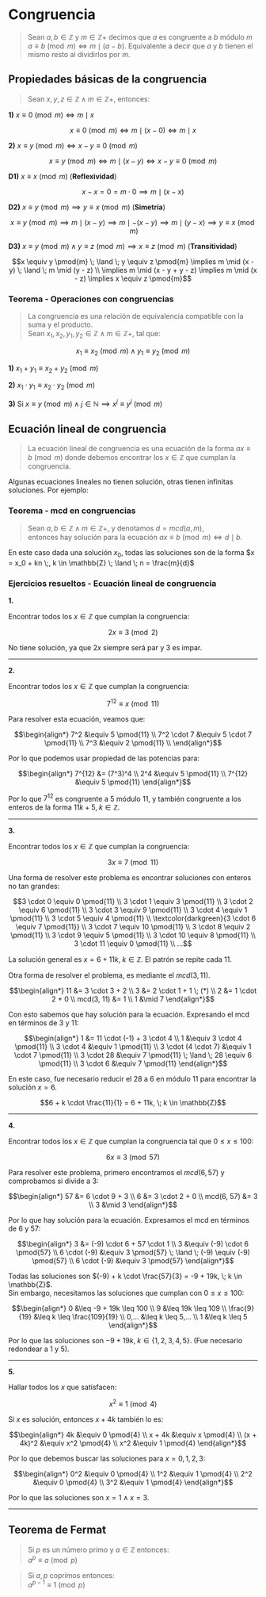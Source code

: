 # Congruencia 

> Sean $a, b \in \mathbb{Z}$ y $m \in \mathbb{Z}+$ decimos que $a$ es congruente a $b$ módulo $m$\
$a \equiv b \pmod{m} \iff m \mid (a - b)$. Equivalente a decir que $a$ y $b$ tienen el mismo resto al dividirlos por $m$.

## Propiedades básicas de la congruencia

> Sean $x, y, z \in \mathbb{Z} \; \land \; m \in \mathbb{Z}+$, entonces:

**1)** $x \equiv 0 \pmod{m} \iff m \mid x$

```math
x \equiv 0 \pmod{m} \iff m \mid (x - 0) \iff m \mid x
```

**2)** $x \equiv y \pmod{m} \iff x - y \equiv 0 \pmod{m}$

```math
x \equiv y \pmod{m} \iff m \mid (x - y) \iff x - y \equiv 0 \pmod{m}
```

**D1)** $x \equiv x \pmod{m}$ (**Reflexividad**)

```math
x - x = 0 = m \cdot 0 \implies m \mid (x - x)
```

**D2)** $x \equiv y \pmod{m} \implies y \equiv x \pmod{m}$ (**Simetría**)

```math
x \equiv y \pmod{m} \implies m \mid (x - y) \implies m \mid -(x - y) \implies m \mid (y - x) \implies y \equiv x \pmod{m}
```

**D3)** $x \equiv y \pmod{m} \; \land \; y \equiv z \pmod{m} \implies x \equiv z \pmod{m}$ (**Transitividad**)

```math
x \equiv y \pmod{m} \; \land \; y \equiv z \pmod{m} \implies m \mid (x - y) \; \land \; m \mid (y - z) \\ 
\implies m \mid (x - y + y - z) \implies m \mid (x - z) \implies x \equiv z \pmod{m}
```

### Teorema - Operaciones con congruencias

> La congruencia es una relación de equivalencia compatible con la suma y el producto.\
Sean $x_1, x_2, y_1, y_2 \in \mathbb{Z} \; \land \; m \in \mathbb{Z}+$, tal que: 

```math
x_1 \equiv x_2 \pmod{m} \; \land \; y_1 \equiv y_2 \pmod{m}
```

**1)** $x_1 + y_1 \equiv x_2 + y_2 \pmod{m}$

**2)** $x_1 \cdot y_1 \equiv x_2 \cdot y_2 \pmod{m}$

**3)** Si $x \equiv y \pmod{m} \; \land \; j \in \mathbb{N} \implies x^j \equiv y^j \pmod{m}$

## Ecuación lineal de congruencia

> La ecuación lineal de congruencia es una ecuación de la forma $ax \equiv b \pmod{m}$ donde debemos encontrar los $x \in \mathbb{Z}$ que cumplan la congruencia.

Algunas ecuaciones lineales no tienen solución, otras tienen infinitas soluciones. Por ejemplo: 

### Teorema - mcd en congruencias

> Sean $a, b \in \mathbb{Z} \; \land \; m \in \mathbb{Z}+$, y denotamos $d = mcd(a, m)$,\
entonces hay solución para la ecuación $ax \equiv b \pmod{m} \iff d \mid b$.

En este caso dada una solución $x_0$, todas las soluciones son de la forma $x = x_0 + kn \;, k \in \mathbb{Z} \; \land \; n = \frac{m}{d}$

### Ejercicios resueltos - Ecuación lineal de congruencia

**1.**

Encontrar todos los $x \in \mathbb{Z}$ que cumplan la congruencia:

```math 
2x \equiv 3 \pmod{2}
```

No tiene solución, ya que $2x$ siempre será par y $3$ es impar. 

***

**2.**

Encontrar todos los $x \in \mathbb{Z}$ que cumplan la congruencia:

```math
7^{12} \equiv x \pmod{11}
```

Para resolver esta ecuación, veamos que: 

```math
\begin{align*}
7^2 &\equiv 5 \pmod{11} \\
7^2 \cdot 7 &\equiv 5 \cdot 7 \pmod{11} \\
7^3 &\equiv 2 \pmod{11} \\
\end{align*}
```

Por lo que podemos usar propiedad de las potencias para:

```math
\begin{align*}
7^{12} &= (7^3)^4 \\
2^4 &\equiv 5 \pmod{11} \\
7^{12} &\equiv 5 \pmod{11}
\end{align*}
```

Por lo que $7^{12}$ es congruente a $5$ módulo $11$, y también congruente a los enteros de la forma $11k + 5, \; k \in \mathbb{Z}$.

***

**3.**

Encontrar todos los $x \in \mathbb{Z}$ que cumplan la congruencia:

```math
3x \equiv 7 \pmod{11}
```

Una forma de resolver este problema es encontrar soluciones con enteros no tan grandes: 

```math
3 \cdot 0 \equiv 0 \pmod{11} \\
3 \cdot 1 \equiv 3 \pmod{11} \\
3 \cdot 2 \equiv 6 \pmod{11} \\
3 \cdot 3 \equiv 9 \pmod{11} \\
3 \cdot 4 \equiv 1 \pmod{11} \\
3 \cdot 5 \equiv 4 \pmod{11} \\
\textcolor{darkgreen}{3 \cdot 6 \equiv 7 \pmod{11}} \\
3 \cdot 7 \equiv 10 \pmod{11} \\
3 \cdot 8 \equiv 2 \pmod{11} \\
3 \cdot 9 \equiv 5 \pmod{11} \\
3 \cdot 10 \equiv 8 \pmod{11} \\
3 \cdot 11 \equiv 0 \pmod{11} \\
...
```

La solución general es $x = 6 + 11k, \; k \in \mathbb{Z}$. El patrón se repite cada $11$.

Otra forma de resolver el problema, es mediante el $mcd(3, 11)$. 

```math
\begin{align*}
11 &= 3 \cdot 3 + 2 \\
3 &= 2 \cdot 1 + 1 \; (*) \\
2 &= 1 \cdot 2 + 0 \\
mcd(3, 11) &= 1 \\
1 &\mid 7 
\end{align*}
```

Con esto sabemos que hay solución para la ecuación. Expresando el mcd en términos de $3$ y $11$:

```math
\begin{align*}
1 &= 11 \cdot (-1) + 3 \cdot 4 \\
1 &\equiv 3 \cdot 4 \pmod{11} \\
3 \cdot 4 &\equiv 1 \pmod{11} \\
3 \cdot (4 \cdot 7) &\equiv 1 \cdot 7 \pmod{11} \\
3 \cdot 28 &\equiv 7 \pmod{11} \; \land \; 28 \equiv 6 \pmod{11} \\
3 \cdot 6 &\equiv 7 \pmod{11}
\end{align*}
```

En este caso, fue necesario reducir el $28$ a $6$ en módulo $11$ para encontrar la solución $x = 6$.

```math
6 + k \cdot \frac{11}{1} = 6 + 11k, \; k \in \mathbb{Z}
```

***

**4.**

Encontrar todos los $x \in \mathbb{Z}$ que cumplan la congruencia tal que $0 \leq x \leq 100$:

```math
6x \equiv 3 \pmod{57}
```

Para resolver este problema, primero encontramos el $mcd(6, 57)$ y comprobamos si divide a $3$:

```math
\begin{align*}
57 &= 6 \cdot 9 + 3 \\
6 &= 3 \cdot 2 + 0 \\
mcd(6, 57) &= 3 \\
3 &\mid 3
\end{align*}
```

Por lo que hay solución para la ecuación. Expresamos el mcd en términos de $6$ y $57$:

```math
\begin{align*}
3 &= (-9) \cdot 6 + 57 \cdot 1 \\
3 &\equiv (-9) \cdot 6 \pmod{57} \\
6 \cdot (-9) &\equiv 3 \pmod{57} \; \land \; (-9) \equiv (-9) \pmod{57} \\
6 \cdot (-9) &\equiv 3 \pmod{57} 
\end{align*}
```

Todas las soluciones son $(-9) + k \cdot \frac{57}{3} = -9 + 19k, \; k \in \mathbb{Z}$.\
Sin embargo, necesitamos las soluciones que cumplan con $0 \leq x \leq 100$:

```math
\begin{align*}
0 &\leq -9 + 19k \leq 100 \\
9 &\leq 19k \leq 109 \\
\frac{9}{19} &\leq k \leq \frac{109}{19} \\
0,... &\leq k \leq 5,... \\
1 &\leq k \leq 5
\end{align*}
```

Por lo que las soluciones son $-9 + 19k, \; k \in \{1, 2, 3, 4, 5\}$. (Fue necesario redondear a $1$ y $5$).

*** 

**5.**

Hallar todos los $x$ que satisfacen: 

```math
x^2 \equiv 1 \pmod{4}
```

Si $x$ es solución, entonces $x + 4k$ también lo es: 

```math
\begin{align*}
4k &\equiv 0 \pmod{4} \\
x + 4k &\equiv x \pmod{4} \\
(x + 4k)^2 &\equiv x^2 \pmod{4} \\
x^2 &\equiv 1 \pmod{4}
\end{align*}
```

Por lo que debemos buscar las soluciones para $x = 0, 1, 2, 3$:

```math
\begin{align*}
0^2 &\equiv 0 \pmod{4} \\
1^2 &\equiv 1 \pmod{4} \\
2^2 &\equiv 0 \pmod{4} \\
3^2 &\equiv 1 \pmod{4}
\end{align*}
```

Por lo que las soluciones son $x = 1 \; \land \; x = 3$.

***

## Teorema de Fermat 

> Si $p$ es un número primo y $a \in \mathbb{Z}$ entonces:\
$a^{p} \equiv a \pmod{p}$

> Si $a, p$ coprimos entonces:\
$a^{p-1} \equiv 1 \pmod{p}$

